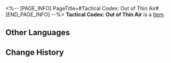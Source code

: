 <%-- [PAGE_INFO]
PageTitle=#Tactical Codex: Out of Thin Air#
[END_PAGE_INFO] --%>
{{Item Infobox
|id          = 250703
|image       = Item Tactical Codex- Out of Thin Air.png{{subst:void|<!--$UPLOAD:<<SpriteOutput/ItemFigures/250703.png>-<Item Tactical Codex- Out of Thin Air.png>-<Item Icons>>-->}}
|type        = 
|invCategory = 
|rarity      = 4
|effect      = 
|description = All allies immediately activate their Ultimates.
}}
{{Description|One of the tactics summarized from actual combat.<br /><br />''"Transform feints into real moves, turn illusions into reality, and exploit the opponent's misjudgment of the situation to solidify one's own advantage."''}}
'''Tactical Codex: Out of Thin Air''' is a [[Item]].

==Other Languages==
{{Other Languages
|en   = Tactical Codex: Out of Thin Air
|zhs  = 战术秘籍•无中生有
|zht  = 戰術秘籍•無中生有
|ja   = 秘伝戦術・無中生有の計
|ko   = 전술 비급•무중생유
|es   = Secretos tácticos: Salido de la nada
|fr   = Guide tactique&nbsp;: Esbrouffe
|ru   = Секрет: Из ниоткуда
|th   = คัมภีร์กลยุทธ์: ปั้นน้ำให้เป็นตัว
|vi   = Bí Kíp Chiến Thuật - Ăn Không Nói Có
|de   = Taktisches Geheimnis: Aus dem Nichts
|id   = Taktik Rahasia: Dari Tiada Menjadi Ada
|pt   = Códice Tático: Saído do Nada
}}

==Change History==
{{Change History|2.5}}